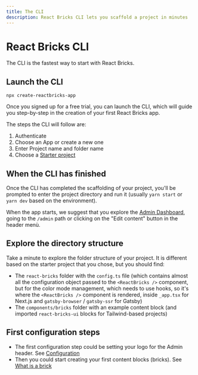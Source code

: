 ```yaml
---
title: The CLI
description: React Bricks CLI lets you scaffold a project in minutes
---
```


# React Bricks CLI

The CLI is the fastest way to start with React Bricks.

## Launch the CLI
```shell
npx create-reactbricks-app
```

Once you signed up for a free trial, you can launch the CLI, which will guide you step-by-step in the creation of your first React Bricks app.

The steps the CLI will follow are:
1. Authenticate
2. Choose an App or create a new one
3. Enter Project name and folder name
4. Choose a [Starter project](/docs/getting-started/starter-projects)

## When the CLI has finished
Once the CLI has completed the scaffolding of your project, you'll be prompted to enter the project directory and run it (usually `yarn start` or `yarn dev` based on the environment).

When the app starts, we suggest that you explore the [Admin Dashboard](/docs/getting-started/admin-dashboard), going to the `/admin` path or clicking on the "Edit content" button in the header menù.

## Explore the directory structure
Take a minute to explore the folder structure of your project. It is different based on the starter project that you chose, but you should find:
- The `react-bricks` folder with the `config.ts` file (which contains almost all the configuration object passed to the `<ReactBricks />` component, but for the color mode management, which needs to use hooks, so it's where the `<ReactBricks />` component is rendered, inside `_app.tsx` for Next.js and `gatsby-browser` / `gatsby-ssr` for Gatsby)
- The `components/bricks` folder with an example content block (and imported `react-bricks-ui` blocks for Tailwind-based projects)

## First configuration steps
- The first configuration step could be setting your logo for the Admin header. See [Configuration](/docs/getting-started/configuration)
- Then you could start creating your first content blocks (bricks). See [What is a brick](/docs/bricks/brick-definition)